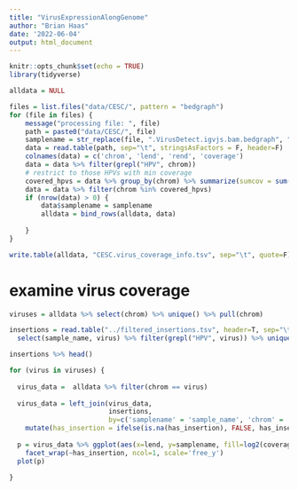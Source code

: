 ```yaml
---
title: "VirusExpressionAlongGenome"
author: "Brian Haas"
date: '2022-06-04'
output: html_document
---
```


```r
knitr::opts_chunk$set(echo = TRUE)
library(tidyverse)
```

```r

alldata = NULL

files = list.files("data/CESC/", pattern = "bedgraph")
for (file in files) {
    message("processing file: ", file)
    path = paste0("data/CESC/", file)
    samplename = str_replace(file, ".VirusDetect.igvjs.bam.bedgraph", "")
    data = read.table(path, sep="\t", stringsAsFactors = F, header=F)
    colnames(data) = c('chrom', 'lend', 'rend', 'coverage')
    data = data %>% filter(grepl("HPV", chrom))
    # restrict to those HPVs with min coverage
    covered_hpvs = data %>% group_by(chrom) %>% summarize(sumcov = sum(coverage)) %>% filter(sumcov >= 1000) %>% pull(chrom)
    data = data %>% filter(chrom %in% covered_hpvs)
    if (nrow(data) > 0) {
        data$samplename = samplename
        alldata = bind_rows(alldata, data)
        
    }    
}

```


```r

write.table(alldata, "CESC.virus_coverage_info.tsv", sep="\t", quote=F)

```


# examine virus coverage

```r

viruses = alldata %>% select(chrom) %>% unique() %>% pull(chrom)


```

```r

insertions = read.table("../filtered_insertions.tsv", header=T, sep="\t", stringsAsFactors = F) %>%
  select(sample_name, virus) %>% filter(grepl("HPV", virus)) %>% unique() %>% mutate(has_insertion = TRUE)

insertions %>% head()

```



```r

for (virus in viruses) {
  
  virus_data =  alldata %>% filter(chrom == virus)
  
  virus_data = left_join(virus_data, 
                         insertions, 
                         by=c('samplename' = 'sample_name', 'chrom' = 'virus')) %>% 
    mutate(has_insertion = ifelse(is.na(has_insertion), FALSE, has_insertion))
  
  p = virus_data %>% ggplot(aes(x=lend, y=samplename, fill=log2(coverage+1))) + geom_tile() + ggtitle(virus) +
    facet_wrap(~has_insertion, ncol=1, scale='free_y')
  plot(p)
  
}


```


